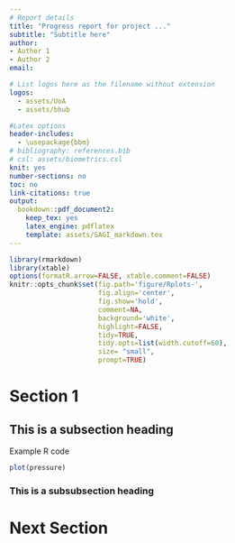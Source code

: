 ```yaml
---
# Report details
title: "Progress report for project ..."
subtitle: "Subtitle here"
author: 
- Author 1
- Author 2
email: 

# List logos here as the filename without extension
logos:
  - assets/UoA
  - assets/bhub

#Latex options
header-includes:
  - \usepackage{bbm}
# bibliography: references.bib
# csl: assets/biometrics.csl
knit: yes
number-sections: no
toc: no
link-citations: true
output:
  bookdown::pdf_document2:
    keep_tex: yes
    latex_engine: pdflatex
    template: assets/SAGI_markdown.tex
---
```


```r
library(rmarkdown)
library(xtable)
options(formatR.arrow=FALSE, xtable.comment=FALSE)
knitr::opts_chunk$set(fig.path='figure/Rplots-',
                      fig.align='center',
                      fig.show='hold',
                      comment=NA,
                      background='white',
                      highlight=FALSE,
                      tidy=TRUE,
                      tidy.opts=list(width.cutoff=60),
                      size= "small",
                      prompt=TRUE)
```

# Section 1

## This is a subsection heading

Example R code

```r
plot(pressure)
```


### This is a subsubsection heading

# Next Section

